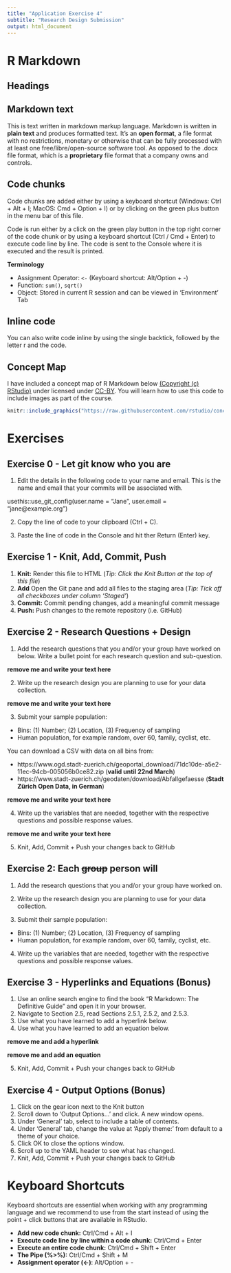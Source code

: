 ```yaml
---
title: "Application Exercise 4"
subtitle: "Research Design Submission" 
output: html_document
---
```


# R Markdown

## Headings

## Markdown text

This is text written in markdown markup language. Markdown is written in **plain text** and produces formatted text. It's an **open format**, a file format with no restrictions, monetary or otherwise that can be fully processed with at least one free/libre/open-source software tool. As opposed to the .docx file format, which is a **proprietary** file format that a company owns and controls.

## Code chunks

Code chunks are added either by using a keyboard shortcut (Windows: Ctrl + Alt + I; MacOS: Cmd + Option + I) or by clicking on the green plus button in the menu bar of this file. 

Code is run either by a click on the green play button in the top right corner of the code chunk or by using a keyboard shortcut (Ctrl / Cmd + Enter) to execute code line by line. The code is sent to the Console where it is executed and the result is printed.

**Terminology**

- Assignment Operator: `<-` (Keyboard shortcut: Alt/Option + -)
- Function: `sum()`, `sqrt()`
- Object: Stored in current R session and can be viewed in 'Environment' Tab

## Inline code

You can also write code inline by using the single backtick, followed by the letter r and the code. 

## Concept Map

I have included a concept map of R Markdown below [(Copyright (c) RStudio)](https://github.com/rstudio/concept-maps/blob/master/LICENSE.md) under licensed under [CC-BY](http://creativecommons.org/licenses/by/4.0/). You will learn how to use this code to include images as part of the course. 

```r
knitr::include_graphics("https://raw.githubusercontent.com/rstudio/concept-maps/master/en/rmarkdown.svg")
```

# Exercises

## Exercise 0 - Let git know who you are

1. Edit the details in the following code to your name and email. This is the name and email that your commits will be associated with.

usethis::use_git_config(user.name = "Jane", user.email = "jane@example.org")

2. Copy the line of code to your clipboard (Ctrl + C).

3. Paste the line of code in the Console and hit ther Return (Enter) key.

## Exercise 1 - Knit, Add, Commit, Push

1. **Knit:** Render this file to HTML (*Tip: Click the Knit Button at the top of this file*)
2. **Add** Open the Git pane and add all files to the staging area (*Tip: Tick off all checkboxes under column 'Staged'*)
3. **Commit:** Commit pending changes, add a meaningful commit message 
4. **Push:** Push changes to the remote repository (i.e. GitHub)

## Exercise 2 - Research Questions + Design

1. Add the research questions that you and/or your group have worked on below. Write a bullet point for each research question and sub-question.

**remove me and write your text here**

2. Write up the research design you are planning to use for your data collection.

**remove me and write your text here**

3. Submit your sample population:

- Bins: (1) Number; (2) Location, (3) Frequency of sampling
- Human population, for example random, over 60, family, cyclist, etc.
  
You can download a CSV with data on all bins from:

- https://www.ogd.stadt-zuerich.ch/geoportal_download/71dc10de-a5e2-11ec-94cb-005056b0ce82.zip (**valid until 22nd March**)
- https://www.stadt-zuerich.ch/geodaten/download/Abfallgefaesse (**Stadt Zürich Open Data, in German**) 

**remove me and write your text here**

4. Write up the variables that are needed, together with the respective questions and possible response values.

**remove me and write your text here**

5. Knit, Add, Commit + Push your changes back to GitHub


## Exercise 2: Each ~~group~~ person will

1. Add the research questions that you and/or your group have worked on.

2. Write up the research design you are planning to use for your data collection.

3. Submit their sample population:

  - Bins: (1) Number; (2) Location, (3) Frequency of sampling
  - Human population, for example random, over 60, family, cyclist, etc.

4. Write up the variables that are needed, together with the respective questions and possible response values.


## Exercise 3 - Hyperlinks and Equations (**Bonus**)

1. Use an online search engine to find the book "R Markdown: The Definitive Guide" and open it in your browser. 
2. Navigate to Section 2.5, read Sections 2.5.1, 2.5.2, and 2.5.3.
3. Use what you have learned to add a hyperlink below.
4. Use what you have learned to add an equation below.

**remove me and add a hyperlink**

**remove me and add an equation**

5. Knit, Add, Commit + Push your changes back to GitHub

## Exercise 4 - Output Options (**Bonus**)

1. Click on the gear icon next to the Knit button
2. Scroll down to 'Output Options...' and click. A new window opens.
3. Under 'General' tab, select to include a table of contents. 
4. Under 'General' tab, change the value at 'Apply theme:' from default to a theme of your choice.
5. Click OK to close the options window.
6. Scroll up to the YAML header to see what has changed.
7. Knit, Add, Commit + Push your changes back to GitHub

# Keyboard Shortcuts

Keyboard shortcuts are essential when working with any programming language and we recommend to use from the start instead of using the point + click buttons that are available in RStudio. 

- **Add new code chunk:** Ctrl/Cmd + Alt + I
- **Execute code line by line within a code chunk:** Ctrl/Cmd + Enter
- **Execute an entire code chunk:** Ctrl/Cmd + Shift + Enter
- **The Pipe (%>%):** Ctrl/Cmd + Shift + M
- **Assignment operator (<-)**: Alt/Option + -


